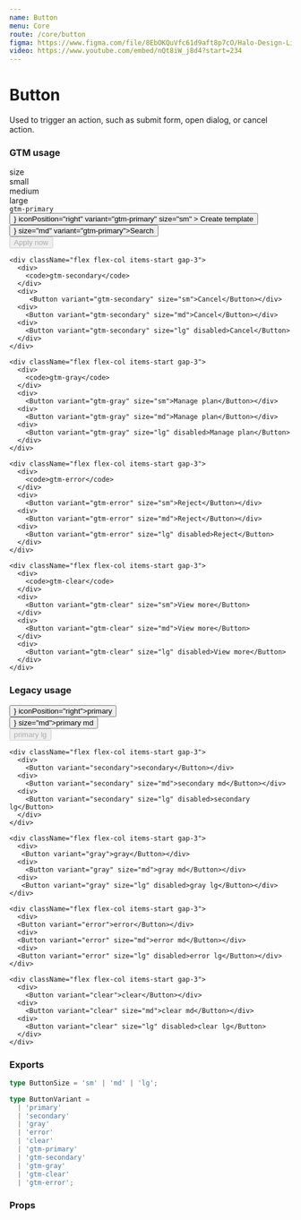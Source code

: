 ```yaml
---
name: Button
menu: Core
route: /core/button
figma: https://www.figma.com/file/8EbOKQuVfc61d9aft8p7cO/Halo-Design-Library?node-id=12%3A1419
video: https://www.youtube.com/embed/nQt8iW_j8d4?start=234
---
```




# Button

Used to trigger an action, such as submit form, open dialog, or cancel action.

### GTM usage

<Playground>
  <div className="flex flex-row gap-5">
    <div className="flex flex-col items-start gap-3">
      <div className="font-medium h-7">
        size
      </div>
      <div className="h-9">
        small
      </div>
      <div className="h-12">
        medium
      </div>
      <div className="h-8">
        large
      </div>
    </div>
    <div className="flex flex-col items-start gap-3">
      <div>
        <code>gtm-primary</code>
      </div>
      <div>
        <Button
          icon={<ChevronDownIcon />}
          iconPosition="right"
          variant="gtm-primary"
          size="sm"
        >
          Create template
        </Button>
      </div>
      <div>
        <Button icon={<SearchIcon />} size="md" variant="gtm-primary">Search</Button>
      </div>
      <div>
        <Button size="lg" variant="gtm-primary" disabled>Apply now</Button>
      </div>
    </div>

    <div className="flex flex-col items-start gap-3">
      <div>
        <code>gtm-secondary</code>
      </div>
      <div>
         <Button variant="gtm-secondary" size="sm">Cancel</Button></div>
      <div>
        <Button variant="gtm-secondary" size="md">Cancel</Button></div>
      <div>
        <Button variant="gtm-secondary" size="lg" disabled>Cancel</Button>
      </div>
    </div>

    <div className="flex flex-col items-start gap-3">
      <div>
        <code>gtm-gray</code>
      </div>
      <div>
        <Button variant="gtm-gray" size="sm">Manage plan</Button></div>
      <div>
        <Button variant="gtm-gray" size="md">Manage plan</Button></div>
      <div>
        <Button variant="gtm-gray" size="lg" disabled>Manage plan</Button>
      </div>
    </div>

    <div className="flex flex-col items-start gap-3">
      <div>
        <code>gtm-error</code>
      </div>
      <div>
        <Button variant="gtm-error" size="sm">Reject</Button></div>
      <div>
        <Button variant="gtm-error" size="md">Reject</Button></div>
      <div>
        <Button variant="gtm-error" size="lg" disabled>Reject</Button>
      </div>
    </div>

    <div className="flex flex-col items-start gap-3">
      <div>
        <code>gtm-clear</code>
      </div>
      <div>
        <Button variant="gtm-clear" size="sm">View more</Button>
      </div>
      <div>
        <Button variant="gtm-clear" size="md">View more</Button>
      </div>
      <div>
        <Button variant="gtm-clear" size="lg" disabled>View more</Button>
      </div>
    </div>

  </div >
</Playground>

### Legacy usage

<Playground>
  <div className="flex flex-row gap-5">
    <div className="flex flex-col items-start gap-3">
      <div>
        <Button icon={<ChevronDownIcon />} iconPosition="right">primary</Button></div>
      <div>
        <Button icon={<SearchIcon />} size="md">primary md</Button></div>
      <div>
        <Button size="lg" disabled>primary lg</Button>
      </div>
    </div>

    <div className="flex flex-col items-start gap-3">
      <div>
        <Button variant="secondary">secondary</Button></div>
      <div>
        <Button variant="secondary" size="md">secondary md</Button></div>
      <div>
        <Button variant="secondary" size="lg" disabled>secondary lg</Button>
      </div>
    </div>

    <div className="flex flex-col items-start gap-3">
      <div>
       <Button variant="gray">gray</Button></div>
      <div>
        <Button variant="gray" size="md">gray md</Button></div>
      <div>
       <Button variant="gray" size="lg" disabled>gray lg</Button></div>
    </div>

    <div className="flex flex-col items-start gap-3">
      <div>
      <Button variant="error">error</Button></div>
      <div>
      <Button variant="error" size="md">error md</Button></div>
      <div>
      <Button variant="error" size="lg" disabled>error lg</Button></div>
    </div>

    <div className="flex flex-col items-start gap-3">
      <div>
        <Button variant="clear">clear</Button></div>
      <div>
        <Button variant="clear" size="md">clear md</Button></div>
      <div>
        <Button variant="clear" size="lg" disabled>clear lg</Button>
      </div>
    </div>

  </div >
</Playground>

### Exports

```ts
type ButtonSize = 'sm' | 'md' | 'lg';
```

```ts
type ButtonVariant =
  | 'primary'
  | 'secondary'
  | 'gray'
  | 'error'
  | 'clear'
  | 'gtm-primary'
  | 'gtm-secondary'
  | 'gtm-gray'
  | 'gtm-clear'
  | 'gtm-error';
```

### Props

<Props of={Button} />
